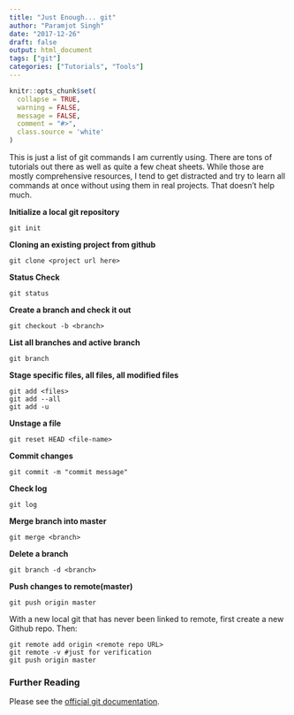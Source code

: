 ```yaml
---
title: "Just Enough... git"
author: "Paramjot Singh"
date: "2017-12-26"
draft: false
output: html_document
tags: ["git"]
categories: ["Tutorials", "Tools"]
---
```

```r
knitr::opts_chunk$set(
  collapse = TRUE,
  warning = FALSE,
  message = FALSE,
  comment = "#>",
  class.source = 'white'
)
```
This is just a list of git commands I am currently using. There are tons of tutorials out there as well as quite a few cheat sheets. While those are mostly comprehensive resources, I tend to get distracted and try to learn all commands at once without using them in real projects. That doesn't help much.

**Initialize a local git repository**
```git
git init
```

**Cloning an existing project from github**
```git
git clone <project url here>
```

**Status Check**
```git
git status
```

**Create a branch and check it out**
```git
git checkout -b <branch>
```

**List all branches and active branch**
```git
git branch
```

**Stage specific files, all files, all modified files**
```git
git add <files>
git add --all
git add -u
```

**Unstage a file**
```git
git reset HEAD <file-name>
```

**Commit changes**
```git
git commit -m "commit message"
```

**Check log**
```git
git log
```

**Merge branch into master**
```git
git merge <branch>
```

**Delete a branch**
```git
git branch -d <branch>
```

**Push changes to remote(master)**
```git
git push origin master
```

With a new local git that has never been linked to remote, first create a new Github repo. Then:
```git
git remote add origin <remote repo URL>
git remote -v #just for verification
git push origin master
```

### Further Reading
Please see the [official git documentation](https://git-scm.com/doc).
